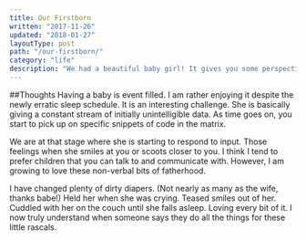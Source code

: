 ```yaml
---
title: Our Firstborn
written: "2017-11-26"
updated: "2018-01-27"
layoutType: post
path: "/our-firstborn/"
category: "life"
description: "We had a beautiful baby girl! It gives you some perspective on life."
---
```


##Thoughts
Having a baby is event filled. I am rather enjoying it despite the newly erratic sleep schedule. It is an interesting challenge. She is basically giving a constant stream of initially unintelligible data. As time goes on, you start to pick up on specific snippets of code in the matrix.

We are at that stage where she is starting to respond to input. Those feelings when she smiles at you or scoots closer to you. I think I tend to prefer children that you can talk to and communicate with. However, I am growing to love these non-verbal bits of fatherhood.

I have changed plenty of dirty diapers. (Not nearly as many as the wife, thanks babe!) Held her when she was crying. Teased smiles out of her. Cuddled with her on the couch until she falls asleep. Loving every bit of it. I now truly understand when someone says they do all the things for these little rascals.
